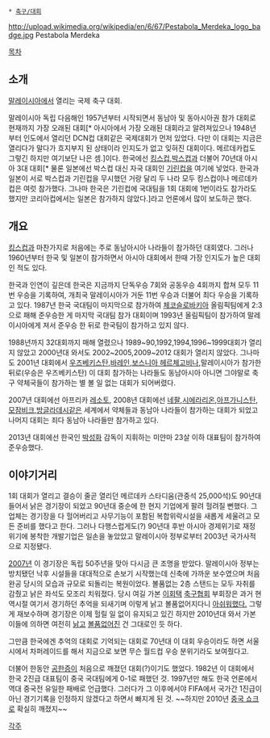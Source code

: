  * [[축구/대회]]
http://upload.wikimedia.org/wikipedia/en/6/67/Pestabola_Merdeka_logo_badge.jpg
Pestabola Merdeka

[[목차]]
== 소개 ==
[[말레이시아]]에서 열리는 국제 축구 대회. 

말레이시아 독립 다음해인 1957년부터 시작되면서 동남아 및 동아시아권 참가 대회로 현재까지 가장 오래된 대회[* 아시아에서 가장 오래된 대회라고 알려져있으나 1948년부터 인도에서 열리던 DCN컵 대회같은 국제대회가 먼저 있었다. 다만 이 대회는 지금은 열리다가 말다가 흐지부지 된 상태이라 인지도가 없고 잊혀진 대회이다. 메르데카컵도 그렇긴 하지만 여기보단 나은 셈.]이다. 한국에선 [[킹스컵]],[[박스컵]]과 더불어 70년대 아시아 3대 대회[* 물론 일본에선 박스컵 대신 자국 대회인 [[기린컵]]을 여기에 넣었다. 한국과 일본이 서로 박스컵과 기린컵을 무시했던 거랑 달리 두 나라 모두 킹스컵이나 메르데카컵은 여럿 참가했다. 그나마 한국은 기린컵에 국대팀을 1회 대회에 1번이라도 참가라도 했지만 코리아컵에서는 일본은 참가하지 않았다.]라고 언론에서 많이 보도하곤 했다.

== 개요 ==
[[킹스컵]]과 마찬가지로 처음에는 주로 동남아시아 나라들이 참가하던 대회였다. 그러나 1960년부터 한국 및 일본이 참가하면서 아시아 대회에서 한때 가장 인지도가 높은 대회인 적도 있다.

한국과 인연이 깊은데 한국은 지금까지 단독우승 7회와 공동우승 4회까지 합쳐 모두 11번 우승을 기록하여, 개최국 말레이시아가 거둔 11번 우승과 더불어 최다 우승을 기록하고 있다. 1987년 한국 국대팀이 마지막으로 참가하여 [[체코슬로바키아]] 올림픽팀에게 2:3으로 패해 준우승한 게 마지막 국대팀 참가 대회이며 1993년 올림픽팀이 참가하여 말레이시아에게 져서 준우승 한 뒤로 한국팀이 참가하고 있지 않다.

1988년까지 32대회까지 매해 열렸으나 1989~90,1992,1994,1996~1999대회가 열리지 않았고 2000년대 와서도 2002~2005,2009~2012 대회가 열리지 않았다. 그나마도 2001년 대회에서 [[우즈베키스탄]],[[바레인]],[[보스니아 헤르체고비나]],말레이시아가 참가한 뒤로(우승은 우즈베키스탄) 이 대회 참가하는 나라들도 동남아시아 아니면 그야말로 축구 약체국들이 참가하는 별 볼 일 없는 대회가 되어버렸다.

2007년 대회에선 아프리카 [[레소토]], 2008년 대회에선 [[네팔]],[[시에라리온]],[[아프가니스탄]],[[모잠비크]],[[방글라데시]]같은 세계에서 약체들과 동남아 나라들이 참가하는 대회가 되었고 나머지 대회는 죄다 동남아 나라들만 참가하고 있다.

2013년 대회에선 한국인 [[박성화]] 감독이 지휘하는 미얀마 23살 이하 대표팀이 참가하여 준우승했다.

== 이야기거리 ==
1회 대회가 열리고 결승이 줄곧 열리던 메르데카 스타디움(관중석 25,000석)도 90년대 들어서 낡은 경기장이 되었고 90년대 중순에 한 현지 기업에게 팔려 헐려질 뻔했다. 그 업체는 경기장을 다 헐어버리고 사무기능이 포함된 복합위락시설을 새롭게 세울려고 모든 준비를 했다고 한다. 그러나 다행스럽게도(?) 90년대 후반 아시아 경제위기로 재정 위기에 봉착한 개발기업은 일손을 놓았았고 말레이시아 정부로부터 2003년 국가사적으로 지정됐다. 

[[2007년]] 이 경기장은 독립 50주년을 맞아 다시금 큰 조명을 받았다. 말레이시아 정부는 방치됐던 낙후 시설들을 대대적으로 손보기 시작했는데 신축에 가까운 보수였으며 처음 완공 당시의 모습과 규모로 되돌리는 복원이었다. 볼품없는 2층 스탠드는 모두 자취를 감췄고 낡은 좌석도 모조리 치워졌다.  당시 여길 가본 [[이회택]] [[대한축구협회|축구협회]] 부회장은 과거 현역시절 여기서 경기하던 추억을 되새기며 이렇게 낡고 볼품없어지다니 [http://article.joins.com/news/article/article.asp?total_id=2801662 아쉬워했다.] 그렇게 재보수하며 경기장은 이제 헐릴 일 없이 유지되고 있긴 하지만 2010년대 와서 가본 이들에 의하면 여전히 [http://betisjoaquin.blog.me/120207710178 낡고] [http://blog.naver.com/PostView.nhn?blogId=riazor&logNo=130122842063 볼품없어진] 건 그대로인 듯 하다.

그만큼 한국에겐 추억의 대회로 기억되는 대회로 70년대 이 대회 우승이라도 하면 서울 시에서 차퍼레이드를 해서 지금으로 보면 무슨 월드컵 우승 분위기라도 보여줬다고.

더불어 한동안 [[공한증]]이 처음으로 깨졌던 대회(?)이기도 했었다. 1982년 이 대회에서 한국 2진급 대표팀이 중국 국대팀에게 0-1로 패했던 것. 1997년만 해도 한국 언론에서 역대 중국전 유일한 패배로 언급했다. 그러다가 그 이후에서야 FIFA에서 국가간 1진급이 아닌 경기기록을 인정하지 않겠다고 하면서 빠지게 된 것. ~~하지만 2010년 [[중국 쇼크]]로 확실히 깨졌지~~

[[각주]]

